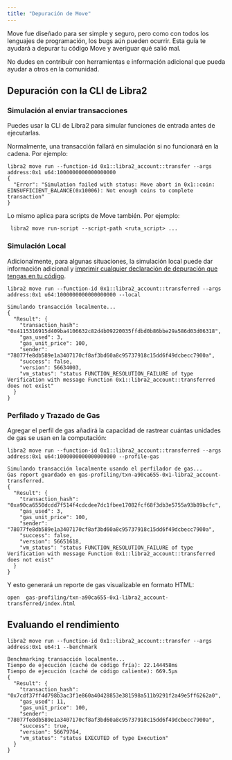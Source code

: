 ```yaml
---
title: "Depuración de Move"
---
```


Move fue diseñado para ser simple y seguro, pero como con todos los lenguajes de programación,
los bugs aún pueden ocurrir. Esta guía te ayudará a depurar tu código Move y averiguar
qué salió mal.

No dudes en contribuir con herramientas e información adicional que pueda
ayudar a otros en la comunidad.

## Depuración con la CLI de Libra2

### Simulación al enviar transacciones

Puedes usar la CLI de Libra2 para simular funciones de entrada antes de ejecutarlas.

Normalmente, una transacción fallará en simulación si no funcionará en la cadena. Por ejemplo:

```shellscript name="Terminal"
libra2 move run --function-id 0x1::libra2_account::transfer --args address:0x1 u64:1000000000000000000
{
  "Error": "Simulation failed with status: Move abort in 0x1::coin: EINSUFFICIENT_BALANCE(0x10006): Not enough coins to complete transaction"
}
```

Lo mismo aplica para scripts de Move también. Por ejemplo:

```shellscript name="Terminal"
 libra2 move run-script --script-path <ruta_script> ...
```

### Simulación Local

Adicionalmente, para algunas situaciones, la simulación local puede dar información adicional y
[imprimir cualquier declaración de depuración que tengas en tu código](https://docs.libra2.org/en/build/cli/working-with-move-contracts#printing-debugging-information).

```shellscript name="Terminal"
libra2 move run --function-id 0x1::libra2_account::transferred --args address:0x1 u64:1000000000000000000 --local

Simulando transacción localmente...
{
  "Result": {
    "transaction_hash": "0x4115316915d409ba4106632c82d4b09220035ffdbd0b86bbe29a586d03d06318",
    "gas_used": 3,
    "gas_unit_price": 100,
    "sender": "78077fe8db589e1a3407170cf8af3bd60a8c95737918c15dd6f49dcbecc7900a",
    "success": false,
    "version": 56634003,
    "vm_status": "status FUNCTION_RESOLUTION_FAILURE of type Verification with message Function 0x1::libra2_account::transferred does not exist"
  }
}
```

### Perfilado y Trazado de Gas

Agregar el perfil de gas añadirá la capacidad de rastrear cuántas unidades de gas se
usan en la computación:

```shellscript name="Terminal"
libra2 move run --function-id 0x1::libra2_account::transferred --args address:0x1 u64:1000000000000000000 --profile-gas

Simulando transacción localmente usando el perfilador de gas...
Gas report guardado en gas-profiling/txn-a90ca655-0x1-libra2_account-transferred.
{
  "Result": {
    "transaction_hash": "0xa90ca6550dcdd7f514f4cdcdee7dc1fbee17082fcf68f3db3e5755a93b89bcfc",
    "gas_used": 3,
    "gas_unit_price": 100,
    "sender": "78077fe8db589e1a3407170cf8af3bd60a8c95737918c15dd6f49dcbecc7900a",
    "success": false,
    "version": 56651618,
    "vm_status": "status FUNCTION_RESOLUTION_FAILURE of type Verification with message Function 0x1::libra2_account::transferred does not exist"
  }
}
```

Y esto generará un reporte de gas visualizable en formato HTML:

```shellscript name="Terminal"
open  gas-profiling/txn-a90ca655-0x1-libra2_account-transferred/index.html
```

## Evaluando el rendimiento

```shellscript name="Terminal"
libra2 move run --function-id 0x1::libra2_account::transfer --args address:0x1 u64:1 --benchmark

Benchmarking transacción localmente...
Tiempo de ejecución (caché de código fría): 22.144458ms
Tiempo de ejecución (caché de código caliente): 669.5µs
{
  "Result": {
    "transaction_hash": "0x7cdf37ff4d798b3ac3f1e860a40428853e381598a511b9291f2a49e5ff6262a0",
    "gas_used": 11,
    "gas_unit_price": 100,
    "sender": "78077fe8db589e1a3407170cf8af3bd60a8c95737918c15dd6f49dcbecc7900a",
    "success": true,
    "version": 56679764,
    "vm_status": "status EXECUTED of type Execution"
  }
}
```

